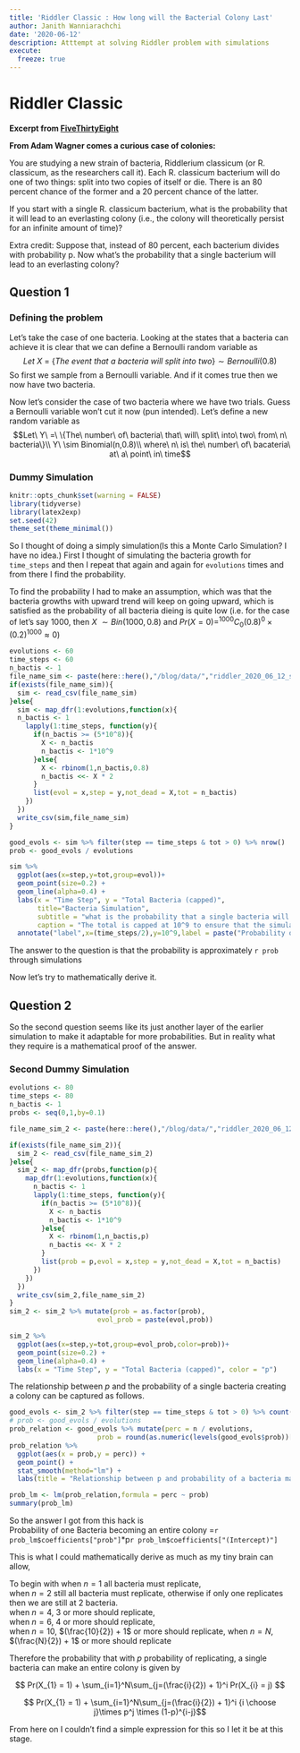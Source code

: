 ```yaml
---
title: 'Riddler Classic : How long will the Bacterial Colony Last'
author: Janith Wanniarachchi
date: '2020-06-12'
description: Atttempt at solving Riddler problem with simulations
execute:
  freeze: true
---
```


# Riddler Classic

**Excerpt from [FiveThirtyEight](https://fivethirtyeight.com/features/how-long-will-the-bacterial-colony-last/)**

**From Adam Wagner comes a curious case of colonies:**

You are studying a new strain of bacteria, Riddlerium classicum (or R. classicum, as the researchers call it). Each R. classicum bacterium will do one of two things: split into two copies of itself or die. There is an 80 percent chance of the former and a 20 percent chance of the latter.

If you start with a single R. classicum bacterium, what is the probability that it will lead to an everlasting colony (i.e., the colony will theoretically persist for an infinite amount of time)?

Extra credit: Suppose that, instead of 80 percent, each bacterium divides with probability p. Now what’s the probability that a single bacterium will lead to an everlasting colony?

## Question 1

### Defining the problem

Let's take the case of one bacteria. Looking at the states that a bacteria can achieve it is clear that we can define a Bernoulli random variable as $$Let\ X\ =\ \{The\ event\ that\ a\ bacteria\ will\ split\ into\ two\} \sim Bernoulli(0.8)$$ So first we sample from a Bernoulli variable. And if it comes true then we now have two bacteria. 

Now let's consider the case of two bacteria where we have two trials. Guess a Bernoulli variable won't cut it now (pun intended). Let's define a new random variable as $$Let\ Y\ =\ \{The\ number\ of\ bacteria\ that\ will\ split\ into\ two\ from\ n\ bacteria\}\\ Y\ \sim Binomial(n,0.8)\\ where\ n\ is\ the\ number\ of\ bacateria\ at\ a\ point\ in\ time$$

### Dummy Simulation

```r
knitr::opts_chunk$set(warning = FALSE)
library(tidyverse)
library(latex2exp)
set.seed(42)
theme_set(theme_minimal())
```

So I thought of doing a simply simulation(Is this a Monte Carlo Simulation? I have no idea.) First I thought of simulating the bacteria growth for ```time_steps``` and then I repeat that again and again for ```evolutions``` times and from there I find the probability. 

To find the probability I had to make an assumption, which was that the bacteria growths with upward trend will keep on going upward, which is satisfied as the probability of all bacteria dieing is quite low (i.e. for the case of let's say 1000, then $X\ \sim Bin(1000,0.8)$ and $Pr(X = 0) = ^{1000}C_{0}(0.8)^{0}\times(0.2)^{1000} \approx 0$) 

```r
evolutions <- 60
time_steps <- 60
n_bactis <- 1
file_name_sim <- paste(here::here(),"/blog/data/","riddler_2020_06_12_sim.csv",sep="")
if(exists(file_name_sim)){
  sim <- read_csv(file_name_sim)
}else{
  sim <- map_dfr(1:evolutions,function(x){
  n_bactis <- 1
    lapply(1:time_steps, function(y){
      if(n_bactis >= (5*10^8)){
        X <- n_bactis
        n_bactis <- 1*10^9
      }else{
        X <- rbinom(1,n_bactis,0.8)
        n_bactis <<- X * 2
      }
      list(evol = x,step = y,not_dead = X,tot = n_bactis)
    }) 
  })
  write_csv(sim,file_name_sim)
}

good_evols <- sim %>% filter(step == time_steps & tot > 0) %>% nrow()
prob <- good_evols / evolutions

sim %>% 
  ggplot(aes(x=step,y=tot,group=evol))+
  geom_point(size=0.2) + 
  geom_line(alpha=0.4) +
  labs(x = "Time Step", y = "Total Bacteria (capped)",
       title="Bacteria Simulation",
       subtitle = "what is the probability that a single bacteria will lead to an everlasting colony?",
       caption = "The total is capped at 10^9 to ensure that the simulation doesnt go beyond the integer limit") +
  annotate("label",x=(time_steps/2),y=10^9,label = paste("Probability of spreading is =",prob))

```

The answer to the question is that the probability is approximately `r prob` through simulations

Now let's try to mathematically derive it. 



## Question 2

So the second question seems like its just another layer of the earlier simulation to make it adaptable for more probabilities. But in reality what they require is a mathematical proof of the answer. 

### Second Dummy Simulation

```r
evolutions <- 80
time_steps <- 80
n_bactis <- 1
probs <- seq(0,1,by=0.1)

file_name_sim_2 <- paste(here::here(),"/blog/data/","riddler_2020_06_12_sim_2.csv",sep="")

if(exists(file_name_sim_2)){
  sim_2 <- read_csv(file_name_sim_2)
}else{
  sim_2 <- map_dfr(probs,function(p){
    map_dfr(1:evolutions,function(x){
      n_bactis <- 1
      lapply(1:time_steps, function(y){
        if(n_bactis >= (5*10^8)){
          X <- n_bactis
          n_bactis <- 1*10^9
        }else{
          X <- rbinom(1,n_bactis,p)
          n_bactis <<- X * 2
        }
        list(prob = p,evol = x,step = y,not_dead = X,tot = n_bactis)
      }) 
    })
  })
  write_csv(sim_2,file_name_sim_2)
}
sim_2 <- sim_2 %>% mutate(prob = as.factor(prob),
                      evol_prob = paste(evol,prob))

sim_2 %>% 
  ggplot(aes(x=step,y=tot,group=evol_prob,color=prob))+
  geom_point(size=0.2) + 
  geom_line(alpha=0.4) + 
  labs(x = "Time Step", y = "Total Bacteria (capped)", color = "p")
```

The relationship between $p$ and the probability of a single bacteria creating a colony can be captured as follows. 

```r
good_evols <- sim_2 %>% filter(step == time_steps & tot > 0) %>% count(prob)
# prob <- good_evols / evolutions
prob_relation <- good_evols %>% mutate(perc = n / evolutions,
                      prob = round(as.numeric(levels(good_evols$prob))[good_evols$prob],2))
prob_relation %>% 
  ggplot(aes(x = prob,y = perc)) +
  geom_point() +
  stat_smooth(method="lm") +
  labs(title = "Relationship between p and probability of a bacteria making a colony",x = "p", y = "Pr(bacteria making a colony)")
```

```r
prob_lm <- lm(prob_relation,formula = perc ~ prob)
summary(prob_lm)
```

So the answer I got from this hack is   
Probability\ of\ one\ Bacteria\ becoming\ an\ entire\ colony =`r prob_lm$coefficients["prob"]`*p`r prob_lm$coefficients["(Intercept)"]`

This is what I could mathematically derive as much as my tiny brain can allow, 

To begin with when $n = 1$ all bacteria must replicate,   
when $n = 2$ still all bacteria must replicate, otherwise if only one replicates then we are still at 2 bacteria.    
when $n = 4$, 3 or more should replicate,   
when $n = 6$, 4 or more should replicate,   
when $n = 10$, $(\frac{10}{2}) + 1$ or more should replicate,
when $n = N$, $(\frac{N}{2}) + 1$ or more should replicate

Therefore the probability that with $p$ probability of replicating, a single bacteria can make an entire colony is given by

$$ Pr(X_{1} = 1) + \sum_{i=1}^N\sum_{j=(\frac{i}{2}) + 1}^i Pr(X_{i} = j) $$   

$$ Pr(X_{1} = 1) + \sum_{i=1}^N\sum_{j=(\frac{i}{2}) + 1}^i {i \choose j}\times p^j \times (1-p)^{i-j}$$   

From here on I couldn't find a simple expression for this so I let it be at this stage. 